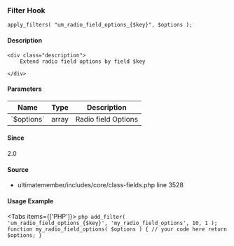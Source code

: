 
### Filter Hook    
    
```
apply_filters( "um_radio_field_options_{$key}", $options );
```

#### Description
    <div class="description">
        Extend radio field options by field $key
 
    </div>

#### Parameters
            
<table className="table-auto mt-2 border dark:border-gray-500 p-5 text-sm text-left">
<thead>
<tr>
<th  className="px-3">Name</th>
<th  className="px-3">Type</th>
<th  className="px-3">Description</th>
</tr>
</thead>
<tbody>
               <tr >
               <td className="px-3 py-2">`$options`</td>
               <td className="px-3 py-2">array</td>
               <td className="px-3 py-2 text-sm">Radio field Options</td>
               </tr>
</tbody>
</table>

#### Since
<div class="description">
2.0
</div>

#### Source
  - <Link href="/developer/files/includes-core-class-fields#source-view.3528">ultimatemember/includes/core/class-fields.php</Link> <Link href="/developer/files/includes-core-class-fields#source-view.3528">line 3528</Link>



#### Usage Example

<Tabs items={['PHP']}>
    <Tab>
    ```php
    add_filter( 'um_radio_field_options_{$key}', 'my_radio_field_options', 10, 1 );
 function my_radio_field_options( $options ) {
     // your code here
     return $options;
 }
    ```
    </Tab>
</Tabs>